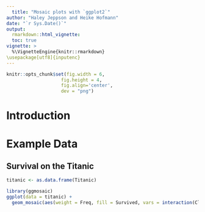 ```yaml
---
  title: "Mosaic plots with `ggplot2`"
author: "Haley Jeppson and Heike Hofmann"
date: "`r Sys.Date()`"
output:
  rmarkdown::html_vignette:
  toc: true
vignette: >
  %\VignetteEngine{knitr::rmarkdown}
\usepackage[utf8]{inputenc}
---
```



  ```r

knitr::opts_chunk$set(fig.width = 6,
                      fig.height = 4,
                      fig.align='center',
                      dev = "png")

```

# Introduction

# Example Data

## Survival on the Titanic
```r
titanic <- as.data.frame(Titanic)

library(ggmosaic)
ggplot(data = titanic) +
  geom_mosaic(aes(weight = Freq, fill = Survived, vars = interaction(Class, Sex), group = 1))
```
